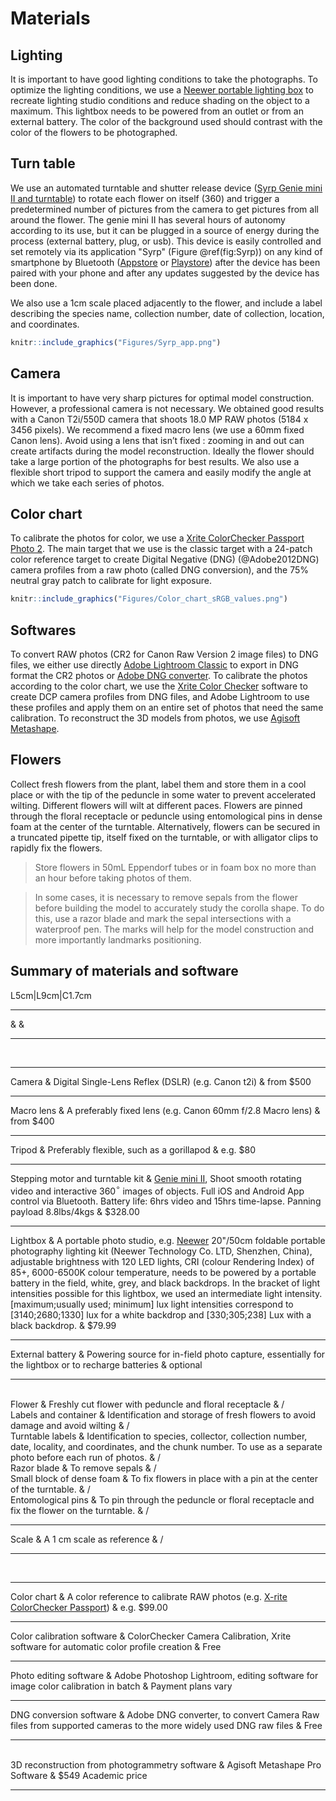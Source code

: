 # Materials

## Lighting

It is important to have good lighting conditions to take the
photographs. To optimize the lighting conditions, we use a [Neewer
portable lighting box](https://neewer.com/collections/shooting-tent) to
recreate lighting studio conditions and reduce shading on the object to
a maximum. This lightbox needs to be powered from an outlet or from an
external battery. The color of the background used should contrast with
the color of the flowers to be photographed.

## Turn table

We use an automated turntable and shutter release device ([Syrp Genie
mini II and turntable](https://www.bhphotovideo.com/c/product/1486043-REG/syrp_sykit_0043_genie_mini_ii_turntable.html/quick-compare)) to rotate each flower on itself (360) and trigger a predetermined number of pictures from the camera to get pictures from all around the flower. The genie mini II has several hours of autonomy according to its use, but it can be plugged in a source of energy during the process (external battery, plug, or usb). This device is easily controlled and set remotely via its application \"Syrp\" (Figure \@ref(fig:Syrp)) on any kind of smartphone by Bluetooth ([Appstore](https://apps.apple.com/us/app/syrp/id1387335063) or [Playstore](https://play.google.com/store/apps/details?id=nz.co.syrp.genie2&hl=fr_CA&gl=US)) after the device has been paired with your phone and after any updates suggested by the device has been done.

We also use a 1cm scale placed adjacently to the flower, and include a label describing the species name, collection number, date of collection, location, and coordinates.

```r
knitr::include_graphics("Figures/Syrp_app.png")
```

## Camera

It is important to have very sharp pictures for optimal model
construction. However, a professional camera is not necessary. We
obtained good results with a Canon T2i/550D camera that shoots 18.0 MP
RAW photos (5184 x 3456 pixels). We recommend a fixed macro lens (we use
a 60mm fixed Canon lens). Avoid using a lens that isn't fixed : zooming
in and out can create artifacts during the model reconstruction. Ideally
the flower should take a large portion of the photographs for best
results. We also use a flexible short tripod to support the camera and
easily modify the angle at which we take each series of photos.

## Color chart

To calibrate the photos for color, we use a [Xrite ColorChecker Passport
Photo
2](https://www.xrite.com/categories/calibration-profiling/colorchecker-classic-family/colorchecker-passport-photo-2).
The main target that we use is the classic target with a 24-patch color
reference target to create Digital Negative (DNG) (@Adobe2012DNG) camera
profiles from a raw photo (called DNG conversion), and the 75% neutral
gray patch to calibrate for light exposure.

```r
knitr::include_graphics("Figures/Color_chart_sRGB_values.png")
```


## Softwares

To convert RAW photos (CR2 for Canon Raw Version 2 image files) to DNG
files, we either use directly [Adobe Lightroom
Classic](https://www.adobe.com/ca_fr/products/photoshop-lightroom-classic.html)
to export in DNG format the CR2 photos or [Adobe DNG
converter](https://helpx.adobe.com/camera-raw/using/adobe-dng-converter.html).
To calibrate the photos according to the color chart, we use the [Xrite
Color
Checker](https://xritephoto.com/ph_product_overview.aspx?ID=938&Action=Support&SoftwareID=2030)
software to create DCP camera profiles from DNG files, and Adobe
Lightroom to use these profiles and apply them on an entire set of
photos that need the same calibration. To reconstruct the 3D models from
photos, we use [Agisoft
Metashape](https://www.agisoft.com/downloads/installer/).


## Flowers

Collect fresh flowers from the plant, label them and store them in a
cool place or with the tip of the peduncle in some water to prevent
accelerated wilting. Different flowers will wilt at different paces.
Flowers are pinned through the floral receptacle or peduncle using
entomological pins in dense foam at the center of the turntable.
Alternatively, flowers can be secured in a truncated pipette tip, itself
fixed on the turntable, or with alligator clips to rapidly fix the
flowers.

>Store flowers in 50mL Eppendorf tubes or in foam box no more than an
hour before taking photos of them.

>In some cases, it is necessary to remove sepals from the flower before
building the model to accurately study the corolla shape. To do this,
use a razor blade and mark the sepal intersections with a waterproof
pen. The marks will help for the model construction and more importantly
landmarks positioning.


## Summary of materials and software

::: tabular
L5cm\|L9cm\|C1.7cm

------------------------------------------------------------------------

& &\

------------------------------------------------------------------------

\

------------------------------------------------------------------------

Camera & Digital Single-Lens Reflex (DSLR) (e.g. Canon t2i) & from
\$500\

------------------------------------------------------------------------

Macro lens & A preferably fixed lens (e.g. Canon 60mm f/2.8 Macro lens)
& from \$400\

------------------------------------------------------------------------

Tripod & Preferably flexible, such as a gorillapod & e.g. \$80\

------------------------------------------------------------------------

Stepping motor and turntable kit & [Genie mini
II](https://www.bhphotovideo.com/c/product/1486043-REG/syrp_sykit_0043_genie_mini_ii_turntable.html/quick-compare),
Shoot smooth rotating video and interactive 360${^\circ}$ images of
objects. Full iOS and Android App control via Bluetooth. Battery life:
6hrs video and 15hrs time-lapse. Panning payload 8.8lbs/4kgs & \$328.00\

------------------------------------------------------------------------

Lightbox & A portable photo studio, e.g.
[Neewer](https://neewer.com/products/lighting-studio-10094456?_pos=2&_sid=bde9f6ddb&_ss=r)
20\"/50cm foldable portable photography lighting kit (Neewer Technology
Co. LTD, Shenzhen, China), adjustable brightness with 120 LED lights,
CRI (colour Rendering Index) of 85+, 6000-6500K colour temperature,
needs to be powered by a portable battery in the field, white, grey, and
black backdrops. In the bracket of light intensities possible for this
lightbox, we used an intermediate light intensity. \[maximum;usually
used; minimum\] lux light intensities correspond to \[3140;2680;1330\]
lux for a white backdrop and \[330;305;238\] Lux with a black backdrop.
& \$79.99\

------------------------------------------------------------------------

External battery & Powering source for in-field photo capture,
essentially for the lightbox or to recharge batteries & optional\

------------------------------------------------------------------------

\
Flower & Freshly cut flower with peduncle and floral receptacle & /\
Labels and container & Identification and storage of fresh flowers to
avoid damage and avoid wilting & /\
Turntable labels & Identification to species, collector, collection
number, date, locality, and coordinates, and the chunk number. To use as
a separate photo before each run of photos. & /\
Razor blade & To remove sepals & /\
Small block of dense foam & To fix flowers in place with a pin at the
center of the turntable. & /\
Entomological pins & To pin through the peduncle or floral receptacle
and fix the flower on the turntable. & /\

------------------------------------------------------------------------

Scale & A 1 cm scale as reference & /\

------------------------------------------------------------------------

\

------------------------------------------------------------------------

Color chart & A color reference to calibrate RAW photos (e.g. [X-rite
ColorChecker
Passport](https://www.xrite.com/categories/calibration-profiling/colorchecker-targets/colorchecker-passport-photo-2))
& e.g. \$99.00\

------------------------------------------------------------------------

Color calibration software & ColorChecker Camera Calibration, Xrite
software for automatic color profile creation & Free\

------------------------------------------------------------------------

Photo editing software & Adobe Photoshop Lightroom, editing software for
image color calibration in batch & Payment plans vary\

------------------------------------------------------------------------

DNG conversion software & Adobe DNG converter, to convert Camera Raw
files from supported cameras to the more widely used DNG raw files &
Free\

------------------------------------------------------------------------

\
3D reconstruction from photogrammetry software & Agisoft Metashape Pro
Software & \$549 Academic price\

------------------------------------------------------------------------
:::
